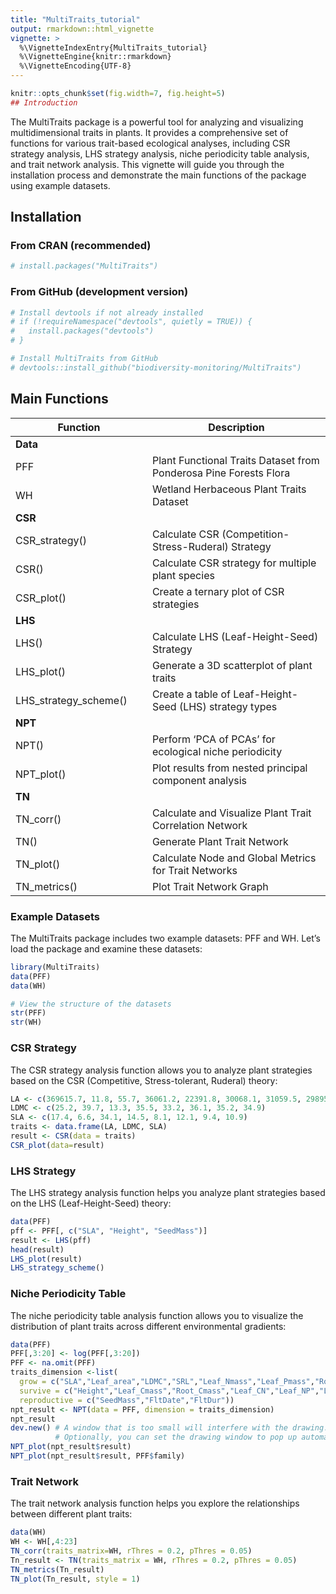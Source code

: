 ```yaml
---
title: "MultiTraits_tutorial"
output: rmarkdown::html_vignette
vignette: >
  %\VignetteIndexEntry{MultiTraits_tutorial}
  %\VignetteEngine{knitr::rmarkdown}
  %\VignetteEncoding{UTF-8}
---
```


```r
knitr::opts_chunk$set(fig.width=7, fig.height=5)
## Introduction
```

The MultiTraits package is a powerful tool for analyzing and visualizing multidimensional traits in plants. It provides a comprehensive set of functions for various trait-based ecological analyses, including CSR strategy analysis, LHS strategy analysis, niche periodicity table analysis, and trait network analysis. This vignette will guide you through the installation process and demonstrate the main functions of the package using example datasets.

## Installation

### From CRAN (recommended)

```r
# install.packages("MultiTraits")
```

### From GitHub (development version)

```r
# Install devtools if not already installed
# if (!requireNamespace("devtools", quietly = TRUE)) {
#   install.packages("devtools")
# }

# Install MultiTraits from GitHub
# devtools::install_github("biodiversity-monitoring/MultiTraits")
```

## Main Functions

| Function              | Description                                                                  |
|-------------------------------|----------------------------------------|
| **Data**              |                                                                              |
| PFF                   | Plant Functional Traits Dataset from Ponderosa Pine Forests Flora            |
| WH                    | Wetland Herbaceous Plant Traits Dataset                                      |
| **CSR**               |                                                                              |
| CSR_strategy()        | Calculate CSR (Competition-Stress-Ruderal) Strategy                          |
| CSR()                 | Calculate CSR strategy for multiple plant species                            |
| CSR_plot()            | Create a ternary plot of CSR strategies                                      |
| **LHS**               |                                                                              |
| LHS()                 | Calculate LHS (Leaf-Height-Seed) Strategy                                    |
| LHS_plot()            | Generate a 3D scatterplot of plant traits                                    |
| LHS_strategy_scheme() | Create a table of Leaf-Height-Seed (LHS) strategy types                      |
| **NPT**               |                                                                              |
| NPT()                 | Perform 'PCA of PCAs' for ecological niche periodicity |
| NPT_plot()            | Plot results from nested principal component analysis                        |
| **TN**                |                                                                              |
| TN_corr()             | Calculate and Visualize Plant Trait Correlation Network                      |
| TN()                  | Generate Plant Trait Network                                                 |
| TN_plot()             | Calculate Node and Global Metrics for Trait Networks                         |
| TN_metrics()          | Plot Trait Network Graph                                                     |

### Example Datasets

The MultiTraits package includes two example datasets: PFF and WH. Let's load the package and examine these datasets:

```r
library(MultiTraits)
data(PFF)
data(WH)

# View the structure of the datasets
str(PFF)
str(WH)
```

### CSR Strategy

The CSR strategy analysis function allows you to analyze plant strategies based on the CSR (Competitive, Stress-tolerant, Ruderal) theory:

```r
LA <- c(369615.7, 11.8, 55.7, 36061.2, 22391.8, 30068.1, 31059.5, 29895.1)
LDMC <- c(25.2, 39.7, 13.3, 35.5, 33.2, 36.1, 35.2, 34.9)
SLA <- c(17.4, 6.6, 34.1, 14.5, 8.1, 12.1, 9.4, 10.9)
traits <- data.frame(LA, LDMC, SLA)
result <- CSR(data = traits)
CSR_plot(data=result)
```

### LHS Strategy

The LHS strategy analysis function helps you analyze plant strategies based on the LHS (Leaf-Height-Seed) theory:

```r
data(PFF)
pff <- PFF[, c("SLA", "Height", "SeedMass")]
result <- LHS(pff)
head(result)
LHS_plot(result)
LHS_strategy_scheme()
```

### Niche Periodicity Table

The niche periodicity table analysis function allows you to visualize the distribution of plant traits across different environmental gradients:

```r
data(PFF)
PFF[,3:20] <- log(PFF[,3:20])
PFF <- na.omit(PFF)
traits_dimension <-list(
  grow = c("SLA","Leaf_area","LDMC","SRL","Leaf_Nmass","Leaf_Pmass","Root_Nmass"),
  survive = c("Height","Leaf_Cmass","Root_Cmass","Leaf_CN","Leaf_NP","Leaf_CP","Root_CN"),
  reproductive = c("SeedMass","FltDate","FltDur"))
npt_result <- NPT(data = PFF, dimension = traits_dimension)
npt_result
dev.new() # A window that is too small will interfere with the drawing. 
          # Optionally, you can set the drawing window to pop up automatically.
NPT_plot(npt_result$result)
NPT_plot(npt_result$result, PFF$family)
```

### Trait Network

The trait network analysis function helps you explore the relationships between different plant traits:

```r
data(WH)
WH <- WH[,4:23]
TN_corr(traits_matrix=WH, rThres = 0.2, pThres = 0.05)
Tn_result <- TN(traits_matrix = WH, rThres = 0.2, pThres = 0.05)
TN_metrics(Tn_result)
TN_plot(Tn_result, style = 1)
```
